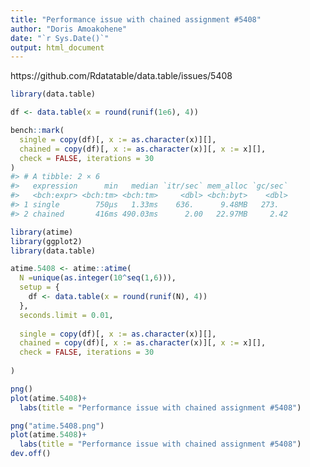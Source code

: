 ```yaml
---
title: "Performance issue with chained assignment #5408"
author: "Doris Amoakohene"
date: "`r Sys.Date()`"
output: html_document
---
```


https://github.com/Rdatatable/data.table/issues/5408


```r
library(data.table)

df <- data.table(x = round(runif(1e6), 4))

bench::mark(
  single = copy(df)[, x := as.character(x)][],
  chained = copy(df)[, x := as.character(x)][, x := x][],
  check = FALSE, iterations = 30
)
#> # A tibble: 2 × 6
#>   expression      min   median `itr/sec` mem_alloc `gc/sec`
#>   <bch:expr> <bch:tm> <bch:tm>     <dbl> <bch:byt>    <dbl>
#> 1 single        750µs   1.33ms    636.      9.48MB   273.  
#> 2 chained       416ms 490.03ms      2.00   22.97MB     2.42
```

```r


library(atime)
library(ggplot2)
library(data.table)

```


```r
atime.5408 <- atime::atime(
  N =unique(as.integer(10^seq(1,6))),
  setup = {
    df <- data.table(x = round(runif(N), 4))
  },
  seconds.limit = 0.01,
  
  single = copy(df)[, x := as.character(x)][],
  chained = copy(df)[, x := as.character(x)][, x := x][],
  check = FALSE, iterations = 30
  
)
```

```r
png()
plot(atime.5408)+
  labs(title = "Performance issue with chained assignment #5408")

png("atime.5408.png")
plot(atime.5408)+
  labs(title = "Performance issue with chained assignment #5408")
dev.off()
```



